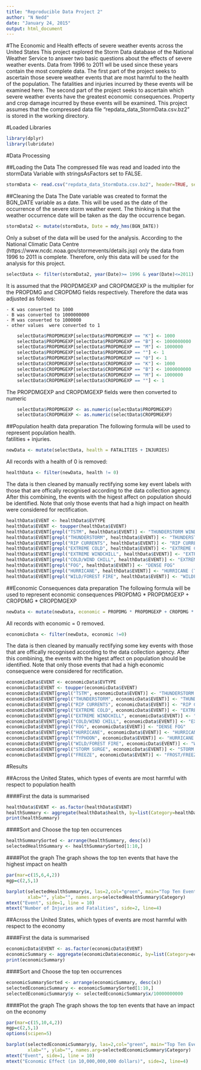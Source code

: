 ```yaml
---
title: "Reproducible Data Project 2"
author: "N Nedd"
date: "January 24, 2015"
output: html_document
---
```


#The Economic and Health effects of severe weather events across the United States
This project explored the Storm Data database of the National Weather Service to answer two basic questions about the effects of severe weather events.  Data from 1996 to 2011 wll be used since these years contain the most complete data.  The first part of the project seeks to ascertain those severe weather events that are most harmful to the health of the population.  The fatalities and injuries incurred by these events will be examined here.  The second part of the project seeks to ascertain which severe weather events have the greatest economic consequences.  Property and crop damage incurred by these events will be examined.  This project assumes that the compressed data file "repdata_data_StormData.csv.bz2" is stored in the  working directory.

#Loaded Libraries
```r
library(dplyr)
library(lubridate)
```

#Data Processing

##Loading the Data
The compressed file was read and loaded into the stormData Variable with stringsAsFactors set to FALSE.

```r
stormData <- read.csv("repdata_data_StormData.csv.bz2", header=TRUE, sep=",", stringsAsFactors = FALSE)
```


##Cleaning the Data
The Date variable was created to format the BGN_DATE variable as a date.  This will be used as the date of the occurrence of the severe storm weather event. The thinking is that the weather occurrence date will be taken as the day the occurrence began.

```r
stormData2 <- mutate(stormData, Date = mdy_hms(BGN_DATE))
```

Only a subset of the data will be used for the analysis.  According to the National Climatic Data Centre (https://www.ncdc.noaa.gov/stormevents/details.jsp) only the data from 1996 to 2011 is complete.  Therefore, only this data will be used for the analysis for this project.

```r
selectData <- filter(stormData2, year(Date)>= 1996 & year(Date)<=2011)
```

It is assumed that the PROPDMGEXP and CROPDMGEXP is the multiplier for the PROPDMG and CROPDMG fields respectively.  Therefore the data was adjusted as follows:

    - K was converted to 1000
    - B was converted to 1000000000
    - M was converted to 1000000
    - other values  were converted to 1
    
    
```r
    selectData$PROPDMGEXP[selectData$PROPDMGEXP == "K"] <- 1000
    selectData$PROPDMGEXP[selectData$PROPDMGEXP == "B"] <- 1000000000
    selectData$PROPDMGEXP[selectData$PROPDMGEXP == "M"] <- 1000000
    selectData$PROPDMGEXP[selectData$PROPDMGEXP == ""] <- 1
    selectData$PROPDMGEXP[selectData$PROPDMGEXP == "0"] <- 1
    selectData$CROPDMGEXP[selectData$CROPDMGEXP == "K"] <- 1000
    selectData$CROPDMGEXP[selectData$CROPDMGEXP == "B"] <- 1000000000
    selectData$CROPDMGEXP[selectData$CROPDMGEXP == "M"] <- 1000000
    selectData$CROPDMGEXP[selectData$CROPDMGEXP == ""] <- 1
```

The PROPDMGEXP and CROPDMGEXP fields were then converted to numeric
```r
    selectData$PROPDMGEXP <- as.numeric(selectData$PROPDMGEXP)
    selectData$CROPDMGEXP <- as.numeric(selectData$CROPDMGEXP)
```




##Population health data preparation
The following formula will be used to represent population health.  
fatilities + injuries.  

```r
newData <- mutate(selectData, health = FATALITIES + INJURIES)
```

All records with a health of 0 is removed:

```r
healthData <- filter(newData, health != 0)
```

The data is then cleaned by manually rectifying some key event labels with those that are offically recognised according to the data collection agency.  After this combining, the events with the higest affect on population should be identified. Note that only those events that had a high impact on health were considered for rectification.

```r
healthData$EVENT <- healthData$EVTYPE
healthData$EVENT <- toupper(healthData$EVENT)
healthData$EVENT[grepl("TSTM", healthData$EVENT)] <- "THUNDERSTORM WIND"
healthData$EVENT[grepl("THUNDERSTORM", healthData$EVENT)] <- "THUNDERSTORM WIND"
healthData$EVENT[grepl("RIP CURRENTS", healthData$EVENT)] <- "RIP CURRENT"
healthData$EVENT[grepl("EXTREME COLD", healthData$EVENT)] <- "EXTREME COLD/WIND CHILL"
healthData$EVENT[grepl("EXTREME WINDCHILL", healthData$EVENT)] <- "EXTREME COLD/WIND CHILL"
healthData$EVENT[grepl("COLD/WIND CHILL", healthData$EVENT)] <- "EXTREME COLD/WIND CHILL"
healthData$EVENT[grepl("FOG", healthData$EVENT)] <- "DENSE FOG"
healthData$EVENT[grepl("HURRICANE", healthData$EVENT)] <- "HURRICANE (TYPHOON)"
healthData$EVENT[grepl("WILD/FOREST FIRE", healthData$EVENT)] <- "WILDFIRE"

```

##Economic Consequences data preparation
The following formula will be used to represent economic consequences
PROPDMG * PROPDMGEXP + CROPDMG * CROPDMGEXP

```r
newData <- mutate(newData, economic = PROPDMG * PROPDMGEXP + CROPDMG * CROPDMGEXP)
```

All records with economic = 0 removed.

```r
economicData <- filter(newData, economic !=0)
```

The data is then cleaned by manually rectifying some key events with those that are offically recognised according to the data collection agency.  After this combining, the events with the higest affect on population should be identified.  Note that only those events that had a high economic consequence were considered for rectification.

```r
economicData$EVENT <- economicData$EVTYPE
economicData$EVENT <- toupper(economicData$EVENT)
economicData$EVENT[grepl("TSTM", economicData$EVENT)] <- "THUNDERSTORM WIND"
economicData$EVENT[grepl("THUNDERSTORM", economicData$EVENT)] <- "THUNDERSTORM WIND"
economicData$EVENT[grepl("RIP CURRENTS", economicData$EVENT)] <- "RIP CURRENT"
economicData$EVENT[grepl("EXTREME COLD", economicData$EVENT)] <- "EXTREME COLD/WIND CHILL"
economicData$EVENT[grepl("EXTREME WINDCHILL", economicData$EVENT)] <- "EXTREME COLD/WIND CHILL"
economicData$EVENT[grepl("COLD/WIND CHILL", economicData$EVENT)] <- "EXTREME COLD/WIND CHILL"
economicData$EVENT[grepl("FOG", economicData$EVENT)] <- "DENSE FOG"
economicData$EVENT[grepl("HURRICANE", economicData$EVENT)] <- "HURRICANE (TYPHOON)"
economicData$EVENT[grepl("TYPHOON", economicData$EVENT)] <- "HURRICANE (TYPHOON)"
economicData$EVENT[grepl("WILD/FOREST FIRE", economicData$EVENT)] <- "WILDFIRE"
economicData$EVENT[grepl("STORM SURGE", economicData$EVENT)] <- "STORM SURGE/TIDE"
economicData$EVENT[grepl("FREEZE", economicData$EVENT)] <- "FROST/FREEZE"
```


#Results

##Across the United States, which types of events are most harmful with respect to population health

####First the data is summarised
```r
healthData$EVENT <- as.factor(healthData$EVENT)
healthSummary <- aggregate(healthData$health, by=list(Category=healthData$EVENT), FUN=sum, na.rm=TRUE)
print(healthSummary)
```


####Sort and Choose the top ten occurrences
```r
healthSummarySorted <- arrange(healthSummary, desc(x))
selectedHealthSummary <- healthSummarySorted[1:10,]
```

####Plot the graph
The graph shows the top ten events that have the highest impact on health
```r


par(mar=c(15,6,4,2)) 
mgp=c(2,5,1)

barplot(selectedHealthSummary$x, las=2,col="green", main="Top Ten Events that affect health",
        xlab="", ylab="", names.arg=selectedHealthSummary$Category)
mtext("Event", side=1, line = 10)
mtext("Number of Injuries and Fatalities", side=2, line=4)

```

##Across the United States, which types of events are most harmful with respect to the economy

####First the data is summarised
```r
economicData$EVENT <- as.factor(economicData$EVENT)
economicSummary <- aggregate(economicData$economic, by=list(Category=economicData$EVENT), FUN=sum, na.rm=TRUE)
print(economicSummary)
```


####Sort and Choose the top ten occurrences
```r
economicSummarySorted <- arrange(economicSummary, desc(x))
selectedEconomicSummary <- economicSummarySorted[1:10,]
selectedEconomicSummary$y <- selectedEconomicSummary$x/10000000000
```


####Plot the graph
The graph shows the top ten events that have an impact on the economy
```r


par(mar=c(15,10,4,2)) 
mgp=c(2,5,1)
options(scipen=5)

barplot(selectedEconomicSummary$y, las=2,col="green", main="Top Ten Events that affect the economy",
        xlab="", ylab="", names.arg=selectedEconomicSummary$Category)
mtext("Event", side=1, line = 10)
mtext("Economic Effect (in 10,000,000,000 dollars)", side=2, line=4)

```

